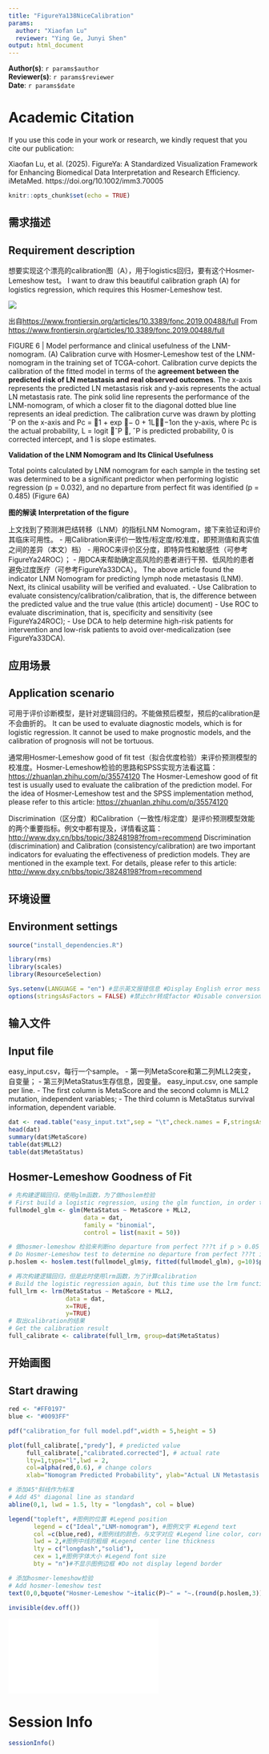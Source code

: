 ```yaml
---
title: "FigureYa138NiceCalibration"
params:
  author: "Xiaofan Lu"
  reviewer: "Ying Ge, Junyi Shen"
output: html_document
---
```


**Author(s)**: `r params$author`  
**Reviewer(s)**: `r params$reviewer`  
**Date**: `r params$date`  


# Academic Citation
If you use this code in your work or research, we kindly request that you cite our publication:

Xiaofan Lu, et al. (2025). FigureYa: A Standardized Visualization Framework for Enhancing Biomedical Data Interpretation and Research Efficiency. iMetaMed. https://doi.org/10.1002/imm3.70005

```r
knitr::opts_chunk$set(echo = TRUE)
```

## 需求描述
## Requirement description

想要实现这个漂亮的calibration图（A），用于logistics回归，要有这个Hosmer-Lemeshow test。
I want to draw this beautiful calibration graph (A) for logistics regression, which requires this Hosmer-Lemeshow test.

![](example.png)

出自<https://www.frontiersin.org/articles/10.3389/fonc.2019.00488/full>
From <https://www.frontiersin.org/articles/10.3389/fonc.2019.00488/full>

FIGURE 6 | Model performance and clinical usefulness of the LNM-nomogram. (A) Calibration curve with Hosmer-Lemeshow test of the LNM-nomogram in the training set of TCGA-cohort. Calibration curve depicts the calibration of the fitted model in terms of the **agreement between the predicted risk of LN metastasis and real observed outcomes**. The x-axis represents the predicted LN metastasis risk and y-axis represents the actual LN metastasis rate. The pink solid line represents the performance of the LNM-nomogram, of which a closer fit to the diagonal dotted blue line represents an ideal prediction. The calibration curve was drawn by plotting ˆP on the x-axis and Pc = 1 + exp 􀀀− 0 + 1L−1on the y-axis, where Pc is the actual probability, L = logit ˆP , ˆP is predicted probability, 0 is corrected intercept, and 1 is slope estimates.

**Validation of the LNM Nomogram and Its Clinical Usefulness**

Total points calculated by LNM nomogram for each sample in the testing set was determined to be a significant predictor when performing logistic regression (p = 0.032), and no departure from perfect fit was identified (p = 0.485) (Figure 6A)

**图的解读**
**Interpretation of the figure**

上文找到了预测淋巴结转移（LNM）的指标LNM Nomogram，接下来验证和评价其临床可用性。
- 用Calibration来评价一致性/标定度/校准度，即预测值和真实值之间的差异（本文）档）
- 用ROC来评价区分度，即特异性和敏感性（可参考FigureYa24ROC）；
- 用DCA来帮助确定高风险的患者进行干预、低风险的患者避免过度医疗（可参考FigureYa33DCA）。
The above article found the indicator LNM Nomogram for predicting lymph node metastasis (LNM). Next, its clinical usability will be verified and evaluated.
- Use Calibration to evaluate consistency/calibration/calibration, that is, the difference between the predicted value and the true value (this article) document)
- Use ROC to evaluate discrimination, that is, specificity and sensitivity (see FigureYa24ROC);
- Use DCA to help determine high-risk patients for intervention and low-risk patients to avoid over-medicalization (see FigureYa33DCA).

## 应用场景
## Application scenario

可用于评价诊断模型，是针对逻辑回归的。不能做预后模型，预后的calibration是不会曲折的。
It can be used to evaluate diagnostic models, which is for logistic regression. It cannot be used to make prognostic models, and the calibration of prognosis will not be tortuous.

通常用Hosmer-Lemeshow good of fit test（拟合优度检验）来评价预测模型的校准度。Hosmer-Lemeshow检验的思路和SPSS实现方法看这篇：<https://zhuanlan.zhihu.com/p/35574120>
The Hosmer-Lemeshow good of fit test is usually used to evaluate the calibration of the prediction model. For the idea of Hosmer-Lemeshow test and the SPSS implementation method, please refer to this article: <https://zhuanlan.zhihu.com/p/35574120>

Discrimination（区分度）和Calibration（一致性/标定度）是评价预测模型效能的两个重要指标。例文中都有提及，详情看这篇：<http://www.dxy.cn/bbs/topic/38248198?from=recommend>
Discrimination (discrimination) and Calibration (consistency/calibration) are two important indicators for evaluating the effectiveness of prediction models. They are mentioned in the example text. For details, please refer to this article: <http://www.dxy.cn/bbs/topic/38248198?from=recommend>

## 环境设置
## Environment settings

```r
source("install_dependencies.R")

library(rms)
library(scales)
library(ResourceSelection)

Sys.setenv(LANGUAGE = "en") #显示英文报错信息 #Display English error message
options(stringsAsFactors = FALSE) #禁止chr转成factor #Disable conversion of chr to factor
```

## 输入文件
## Input file

easy_input.csv，每行一个sample。
- 第一列MetaScore和第二列MLL2突变，自变量；
- 第三列MetaStatus生存信息，因变量。
easy_input.csv, one sample per line.
- The first column is MetaScore and the second column is MLL2 mutation, independent variables;
- The third column is MetaStatus survival information, dependent variable.

```r
dat <- read.table("easy_input.txt",sep = "\t",check.names = F,stringsAsFactors = F,header = T,row.names = 1)
head(dat)
summary(dat$MetaScore)
table(dat$MLL2)
table(dat$MetaStatus)
```

## Hosmer-Lemeshow Goodness of Fit

```r
# 先构建逻辑回归，使用glm函数，为了做hoslem检验
# First build a logistic regression, using the glm function, in order to do the hoslem test
fullmodel_glm <- glm(MetaStatus ~ MetaScore + MLL2, 
                     data = dat, 
                     family = "binomial", 
                     control = list(maxit = 50))

# 做hosmer-lemeshow 检验来判断no departure from perfect ???t if p > 0.05
# Do Hosmer-Lemeshow test to determine no departure from perfect ???t if p > 0.05
p.hoslem <- hoslem.test(fullmodel_glm$y, fitted(fullmodel_glm), g=10)$p.value

# 再次构建逻辑回归，但是此时使用lrm函数，为了计算calibration
# Build the logistic regression again, but this time use the lrm function to calculate the calibration
full_lrm <- lrm(MetaStatus ~ MetaScore + MLL2,
                data = dat,
                x=TRUE,
                y=TRUE)  
# 取出calibration的结果
# Get the calibration result
full_calibrate <- calibrate(full_lrm, group=dat$MetaStatus) 
```

## 开始画图
## Start drawing

```r
red <- "#FF0197"
blue <- "#0093FF"

pdf("calibration_for full model.pdf",width = 5,height = 5)

plot(full_calibrate[,"predy"], # predicted value
     full_calibrate[,"calibrated.corrected"], # actual rate
     lty=1,type="l",lwd = 2,
     col=alpha(red,0.6), # change colors
     xlab="Nomogram Predicted Probability", ylab="Actual LN Metastasis Rate" )

# 添加45°斜线作为标准
# Add 45° diagonal line as standard
abline(0,1, lwd = 1.5, lty = "longdash", col = blue)

legend("topleft", #图例的位置 #Legend position
       legend = c("Ideal","LNM-nomogram"), #图例文字 #Legend text
       col =c(blue,red), #图例线的颜色，与文字对应 #Legend line color, corresponding to the text
       lwd = 2,#图例中线的粗细 #Legend center line thickness
       lty = c("longdash","solid"),
       cex = 1,#图例字体大小 #Legend font size
       bty = "n")#不显示图例边框 #Do not display legend border

# 添加hosmer-lemeshow检验
# Add hosmer-lemeshow test
text(0,0,bquote("Hosmer-Lemeshow "~italic(P)~" = "~.(round(p.hoslem,3))),adj = 0)

invisible(dev.off())
```

![](calibration_for full model.pdf)

# Session Info

```r
sessionInfo()
```